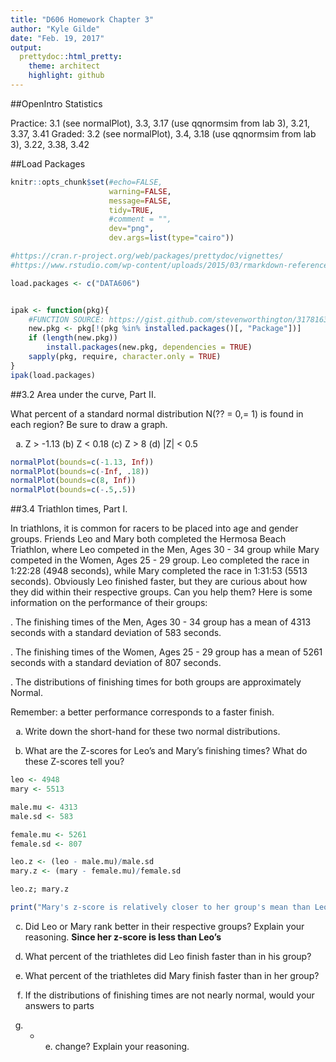 ```yaml
---
title: "D606 Homework Chapter 3"
author: "Kyle Gilde"
date: "Feb. 19, 2017"
output: 
  prettydoc::html_pretty:
    theme: architect
    highlight: github
---
```


##OpenIntro Statistics

Practice: 3.1 (see normalPlot), 3.3, 3.17 (use qqnormsim from lab 3), 3.21, 3.37, 3.41
Graded: 3.2 (see normalPlot), 3.4, 3.18 (use qqnormsim from lab 3), 3.22, 3.38, 3.42

##Load Packages
```r
knitr::opts_chunk$set(#echo=FALSE, 
                      warning=FALSE, 
                      message=FALSE,
                      tidy=TRUE,
                      #comment = "",
                      dev="png", 
                      dev.args=list(type="cairo"))

#https://cran.r-project.org/web/packages/prettydoc/vignettes/
#https://www.rstudio.com/wp-content/uploads/2015/03/rmarkdown-reference.pdf

load.packages <- c("DATA606")


ipak <- function(pkg){
    #FUNCTION SOURCE: https://gist.github.com/stevenworthington/3178163
    new.pkg <- pkg[!(pkg %in% installed.packages()[, "Package"])]
    if (length(new.pkg)) 
        install.packages(new.pkg, dependencies = TRUE)
    sapply(pkg, require, character.only = TRUE)
}
ipak(load.packages)

```



##3.2 Area under the curve, Part II. 

What percent of a standard normal distribution N(?? = 0,= 1) is found in each region? Be sure to draw a graph.

(a) Z > -1.13 (b) Z < 0.18 (c) Z > 8 (d) |Z| < 0.5
```r
normalPlot(bounds=c(-1.13, Inf))
normalPlot(bounds=c(-Inf, .18))
normalPlot(bounds=c(8, Inf))
normalPlot(bounds=c(-.5,.5))
```
##3.4 Triathlon times, Part I. 

In triathlons, it is common for racers to be placed into age and gender groups. Friends Leo and Mary both completed the Hermosa Beach Triathlon, where Leo competed in the Men, Ages 30 - 34 group while Mary competed in the Women, Ages 25 - 29 group. Leo completed the race in 1:22:28 (4948 seconds), while Mary completed the race in 1:31:53 (5513 seconds). Obviously Leo finished faster, but they are curious about how they did within their respective groups. Can you help them? Here is some information on the performance 
of their groups:

. The finishing times of the Men, Ages 30 - 34 group has a mean of 4313 seconds with a standard deviation of 583 seconds.

. The finishing times of the Women, Ages 25 - 29 group has a mean of 5261 seconds with a standard deviation of 807 seconds.

. The distributions of finishing times for both groups are approximately Normal.

Remember: a better performance corresponds to a faster finish.

(a) Write down the short-hand for these two normal distributions. 

(b) What are the Z-scores for Leo's and Mary's finishing times? What do these Z-scores tell you?

```r
leo <- 4948
mary <- 5513

male.mu <- 4313
male.sd <- 583

female.mu <- 5261
female.sd <- 807

leo.z <- (leo - male.mu)/male.sd
mary.z <- (mary - female.mu)/female.sd

leo.z; mary.z

print("Mary's z-score is relatively closer to her group's mean than Leo's.")
```


(c) Did Leo or Mary rank better in their respective groups? Explain your reasoning.
**Since her z-score is less than Leo's **


(d) What percent of the triathletes did Leo finish faster than in his group?

(e) What percent of the triathletes did Mary finish faster than in her group?

(f) If the distributions of finishing times are not nearly normal, would your answers to parts

(b) - (e) change? Explain your reasoning.

```r



```


